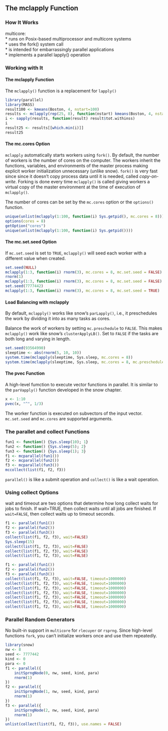 The mclapply Function
---------------------

### How It Works

multicore:  
* runs on Posix-based multiprocessor and multicore systems  
* uses the fork() system call  
* is intended for embarrassingly parallel applications  
* implements a parallel lapply() operation  

### Working with It

#### The mclapply Function

The `mclapply()` function is a replacement for `lapply()`


```r
library(parallel)
library(MASS)
result100 <- kmeans(Boston, 4, nstart=100)
results <- mclapply(rep(25, 8), function(nstart) kmeans(Boston, 4, nstart=nstart))
i <- sapply(results, function(result) result$tot.withinss)
i
result25 <- results[[which.min(i)]]
result25
```
#### The mc.cores Option

`mclapply` automatically starts workers using `fork()`. By default, the number of workers is the number of cores on the computer. The workers inherit the functions, variables, and environments of the master process making explicit worker initialization unnecessary (unlike snow). `fork()` is very fast since since it doesn't copy process data until it is needed, called _copy-on-write_. Forking is done every time `mclapply()` is called giving workers a virtual copy of the master environment at the time of execution of `mclapply()`.

The number of cores can be set by the `mc.cores` option or the `options()` function.

```r
unique(unlist(mclapply(1:100, function(i) Sys.getpid(), mc.cores = 8)))
options(cores = 8)
getOption("cores")
unique(unlist(mclapply(1:100, function(i) Sys.getpid())))
```

#### The mc.set.seed Option

If `mc.set.seed` is set to `TRUE`, `mclapply()` will seed each worker with a different value when created.

```r
set.seed(NULL)
mclapply(1:3, function(i) rnorm(3), mc.cores = 8, mc.set.seed = FALSE)
rnorm(1)
mclapply(1:3, function(i) rnorm(3), mc.cores = 8, mc.set.seed = FALSE)
set.seed(7777442)
mclapply(1:3, function(i) rnorm(3), mc.cores = 8, mc.set.seed = TRUE)
```

#### Load Balancing with mclapply

By default, `mclapply()` works like snow's `parLapply()`, i.e., it preschedules the work by dividing it into as many tasks as cores.

Balance the work of workers by setting `mc.preschedule` to `FALSE`. This makes `mclapply()` work like snow's `clusterApplyLB()`. Set to `FALSE` if the tasks are both long and varying in length.

```r
set.seed(93564990)
sleeptime <- abs(rnorm(5, 10, 10))
system.time(mclapply(sleeptime, Sys.sleep, mc.cores = 8))
system.time(mclapply(sleeptime, Sys.sleep, mc.cores = 8, mc.preschedule = FALSE))
```
#### The pvec Function

A high-level fumction to execute vector functions in parallel. It is similar to the `parVapply()` function developed in the snow chapter.

```r
x <- 1:10
pvec(x, "^", 1/3)
```
The worker function is executed on subvectors of the input vector. `mc.set.seed` and `mc.cores` are supported arguments.

### The parallet and collect Functions

```r
fun1 <- function() {Sys.sleep(10); 1}
fun2 <- function() {Sys.sleep(5); 2}
fun3 <- function() {Sys.sleep(1); 3}
f1 <- mcparallel(fun1())
f2 <- mcparallel(fun2())
f3 <- mcparallel(fun3())
mccollect(list(f1, f2, f3))
```

`parallel()` is like a submit operation and `collect()` is like a wait operation.

### Using collect Options

wait and timeout are two options that determine how long collect waits for jobs to finish. If wait=TRUE, then collect waits until all jobs are finished. If `wait=FALSE`, then collect waits up to timeout seconds.

```r
f1 <- parallel(fun1())
f2 <- parallel(fun2())
f3 <- parallel(fun3())
collect(list(f1, f2, f3), wait=FALSE)
Sys.sleep(15)
collect(list(f1, f2, f3), wait=FALSE)
collect(list(f1, f2, f3), wait=FALSE)
collect(list(f1, f2, f3), wait=FALSE)
```

```r
f1 <- parallel(fun1())
f2 <- parallel(fun2())
f3 <- parallel(fun3())
collect(list(f1, f2, f3), wait=FALSE, timeout=1000000)
collect(list(f1, f2, f3), wait=FALSE, timeout=1000000)
collect(list(f1, f2, f3), wait=FALSE, timeout=1000000)
collect(list(f1, f2, f3), wait=FALSE, timeout=1000000)
collect(list(f1, f2, f3), wait=FALSE, timeout=1000000)
collect(list(f1, f2, f3), wait=FALSE, timeout=1000000)
collect(list(f1, f2, f3), wait=FALSE, timeout=1000000)
```

### Parallel Random Generators

No built-in support in `multicore` for `rlecuyer` or `rsprng`. Since high-level functions `fork`, you can't initialize workers once and use them repeatedly.

```r
library(snow)
nw <- 8
seed <- 7777442
kind <- 0
para <- 0
f1 <- parallel({
    initSprngNode(0, nw, seed, kind, para)
    rnorm(1)
})
f2 <- parallel({
    initSprngNode(1, nw, seed, kind, para)
    rnorm(1)
})
f3 <- parallel({
    initSprngNode(2, nw, seed, kind, para)
    rnorm(1)
})
unlist(collect(list(f1, f2, f3)), use.names = FALSE)
```

